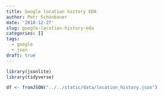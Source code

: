 ```yaml
---
title: Google location history EDA
author: Petr Schönbauer
date: '2018-12-27'
slug: google-location-history-eda
categories: []
tags:
  - google
  - json
draft: true
---
```


```r
library(jsonlite)
library(tidyverse)
```

```r
df <- fromJSON("../../static/data/location_history.json")
```

